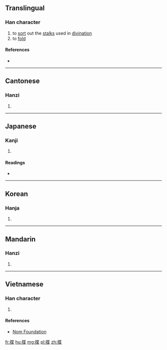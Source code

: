 ==Translingual==

===Han character===
{{Han char|rn=64|rad=手|as=09|sn=12|four=54094|canj=QPTD|ids=⿰扌枼}}

# to [[sort]] out the [[stalk]]s used in [[divination]]
# to [[fold]]

====References====
* {{Han ref|kx=0444.190|dkj=12403|dj=0795.160|hdz=31911.150|uh=63F2|ud=25586|bh=D960|bd=55648}}

----

==Cantonese==

===Hanzi===
{{yue-hanzi|jyut=[[dip6]], [[sip3]], [[sit3]]|y=dip6, sip3, sit3}}

# {{defn|lang=yue|sort=手09}}

----

==Japanese==

===Kanji===
{{ja-kanji|grade=|rs=手09}}

# {{defn|lang=ja|sort=手09}}

====Readings====
* {{ja-readings|on=[[せつ]] (setsu), [[ぜち]] (zechi), [[ちょう]] (chō), [[じょう]] (jō)|kun=[[かぞえる]] (kazoeru)}}

----

==Korean==

===Hanja===
{{ko-hanja|hangeul=설|eumhun=|rv=seol|mr=sŏl|y=sel}}

# {{defn|lang=ko|sort=手09}}

----

==Mandarin==

===Hanzi===
{{cmn-hanzi|pin=[[dié]] ([[die2]]), [[shé]] ([[she2]]), [[tié]] ([[tie2]]), [[yè]] ([[ye4]])|wg=tieh<sup>2</sup>, she<sup>2</sup>, t'ieh<sup>2</sup>, yeh<sup>4</sup>}}

# {{defn|lang=cmn|sort=手09}}

----

==Vietnamese==

===Han character===
{{vi-readings|rs=手09| hanviet = [[dẹp]], [[đắp]]}}

# {{defn|lang=vi|sort=手09}}

====References====
*[http://nomfoundation.org/common/nom_details.php?codepoint=63f2 Nom Foundation]

[[fr:揲]]
[[hu:揲]]
[[mg:揲]]
[[pl:揲]]
[[zh:揲]]